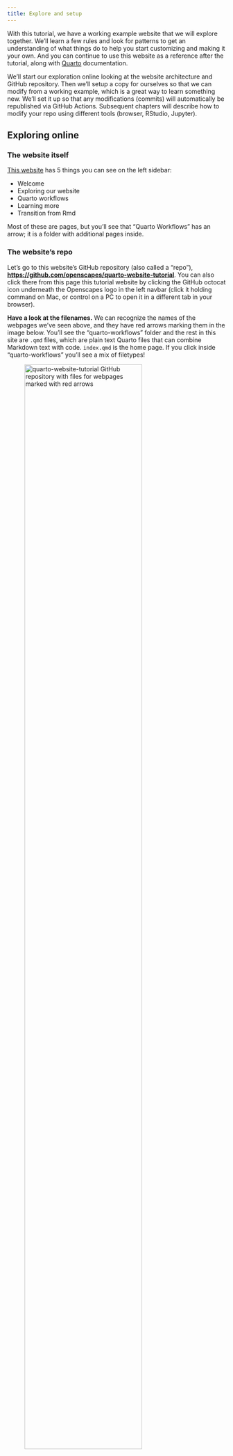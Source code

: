```yaml
---
title: Explore and setup
---
```


With this tutorial, we have a working example website that we will explore together. We'll learn a few rules and look for patterns to get an understanding of what things do to help you start customizing and making it your own. And you can continue to use this website as a reference after the tutorial, along with [Quarto](https://quarto.org) documentation.

We'll start our exploration online looking at the website architecture and GitHub repository. Then we'll setup a copy for ourselves so that we can modify from a working example, which is a great way to learn something new. We'll set it up so that any modifications (commits) will automatically be republished via GitHub Actions. Subsequent chapters will describe how to modify your repo using different tools (browser, RStudio, Jupyter).

## Exploring online

### The website itself

[This website](https://openscapes.github.io/quarto-website-tutorial/) has 5 things you can see on the left sidebar:

-   Welcome
-   Exploring our website
-   Quarto workflows
-   Learning more
-   Transition from Rmd

Most of these are pages, but you'll see that "Quarto Workflows" has an arrow; it is a folder with additional pages inside.

### The website's repo

Let's go to this website's GitHub repository (also called a "repo"), [**https://github.com/openscapes/quarto-website-tutorial**](https://github.com/openscapes/quarto-website-tutorial){.uri}. You can also click there from this page this tutorial website by clicking the GitHub octocat icon underneath the Openscapes logo in the left navbar (click it holding command on Mac, or control on a PC to open it in a different tab in your browser).

**Have a look at the filenames.** We can recognize the names of the webpages we've seen above, and they have red arrows marking them in the image below. You'll see the "quarto-workflows" folder and the rest in this site are `.qmd` files, which are plain text Quarto files that can combine Markdown text with code. `index.qmd` is the home page. If you click inside "quarto-workflows" you'll see a mix of filetypes!

![quarto-website-tutorial GitHub repository with files for webpages marked with red arrows](images/quarto-files-github.png){fig-alt="Screenshot of files on GitHub with red arrows identifying the files that we saw in the left sidebar" fig-align="center" width="80%"}

**The `_site` folder** has html files with names that should be familiar: they match the `.    md` files we were just exploring. This folder is where Quarto stores files to build the website.

## `_quarto.yml` intro

There is also a `_quarto.yml` file, which is the website's configuration file. It is essentially metadata for the website that includes the order that the pages/chapters will be in. This is where you update the organization of your website: which page comes before another. If we compare side-by-side, you'll see that the pages that appear on our website are listed there.

![`_quarto.yml` and website side-by-side](images/quarto-yml-site-side-by-side2.png){alt="_quarto.yml and website side-by-side" fig-align="center"}

We'll learn more about how to interact with `_quarto.yml` in [Quarto Workflows](quarto-workflows/index.qmd).

## Fork to your account

Let's start with an existing Quarto site and copy it into your space to edit. You'll need a free GitHub account that you create at [github.com](https://github.com) (follow [this advice](https://happygitwithr.com/github-acct.html) about choosing your username).

First, choose an existing website to copy. The simplest option is to start with this site: [quarto-website-tutorial](https://github.com/Openscapes/quarto-website-tutorial).

Other options of potential interest:

-   [2021-Cloud-Hackathon](https://github.com/NASA-Openscapes/2021-Cloud-Hackathon)
-   [2022-SWOT-Ocean-Cloud-Workshop](https://github.com/podaac/2022-SWOT-Ocean-Cloud-Workshop)
-   [Approach-Guide](https://openscapes.github.io/approach-guide)

Next, follow [these steps to fork and setup your repo with GitHub Actions](https://github.com/thefaylab/lab-manual/wiki/Quick-steps-to-making-a-copy-of-the-lab-manual-&-publishing-it) from Gavin Fay, using the repo you chose. These instructions will take \~5 minutes.

Now you've got a copy of your repo of choice in your own GitHub account, and you're set to start making your own edits. Your GitHub repo is set up with a GitHub Action that will use Quarto to rebuild and republish your site anytime you make a commit: committing will trigger the GitHub Action to rebuild and republish the book.

Note that the GitHub Action for this book does not include R or Python so those will need to be added if your website relies on code. See <https://github.com/r-lib/actions> for more details and examples.

### Download instead of fork

Forking might not always be the way to go - you can't fork into the same GitHub user account or organization so if for example you want to make a copy of [2021-Cloud-Hackathon](https://github.com/nasa-openscapes/2021-Cloud-Hackathon) repo within the same NASA-Openscapes GitHub Organization, you'll need to download instead of fork. In this case, follow these steps to download and copy into a new repository, and set up the GitHub Action separately.

#### Download github repo files

Navigate to <https://github.com/openscapes/quarto-website-tutorial> (or any other quarto site repo of choice). Click the green "Code" button and select "Download ZIP". When it downloads on your computer, unzip the files.

#### Create a new GitHub repo

Navigate to your GitHub account or organization, and create a new repository, naming it what you'd like. You'll need a free GitHub account that you create at [github.com](https://github.com) (follow [this advice](https://happygitwithr.com/github-acct.html) about choosing your username). When you're logged in, [github.com](https://github.com) will show a green button that says "New" which you'll also see as you navigate to your username's repository page.

#### Add original site files

To use the GitHub file uploader, click the button next to the green "Code" button that says "Add file". Add file \> Upload files. Then, on your computer, select all the files in unzipped folder (command-A or control-A), and drag them to the GitHub uploader page. Scroll down to write a commit message, which effectively saves your files when you're working in the browser.

Note: if you're comfortable cloning the new repository and copying files into it locally before committing and pushing back to GitHub, that can be preferable to the uploader, which does have limitations with complex repos (although the uploader works fine with this tutorial repo).

#### Set up GitHub publishing

If you've used the GitHub uploader, you are not quite set up for publishing. We'll do this in a few steps: we'll set up a GitHub Action within your repo, and create a `gh-pages` branch.

First, the GitHub Action. Go back to your main view of your GitHub repository by clicking on the name of your repository in blue at the top-left (the url in your browser window should say https://github.com/username/repo-name).

Next to the green code button, click Add file \> Create new file. Name it exactly this: `.github/workflows/quarto-render.yml`

Start by typing the `.` with `github` and when you type the `/` it will give you a new text box to type `workflows` (plural!), then another `/`, and finally, `quarto-render.yml`.

Now you'll have an empty new file. Paste the following in this empty file - you can click on the top-right of this box to copy all the code inside this code box:

``` yaml
name: Render and deploy quarto files
on: 
  push:
  pull_request:

jobs:
  quarto-render-and-deploy:
    runs-on: ubuntu-latest
    steps:
    - uses: actions/checkout@v2

    - name: "Install Quarto"
      uses: quarto-dev/quarto-actions/install-quarto@main
      with:
        version: 0.9.105
      
    - name: "Quarto render"
      shell: bash
      run: |
        quarto render --execute-debug      
        
    - name: "Deploy to gh-pages"
      uses: peaceiris/actions-gh-pages@v3
      if: github.ref == 'refs/heads/main'
      with:
        github_token: ${{ secrets.GITHUB_TOKEN }}
        publish_dir: ./_site
```

Commit this to save your new `quarto-render.yml` file. This is your GitHub Action.

Next, we'll create a new `gh-pages` branch. Go back to the main view of your GitHub repository. On the far left from the green "Code" button, click the button that says "main". In the pull-down menu, type `gh-pages` - all lowercase, with a hyphen. Click the bold text that says "Create branch: gh-pages from main".

Now click on the Settings tab in the top right of your repository. On the left sidebar, click Pages. At the top of Pages under "Source", select `gh-pages` root, and press Save. You'll then see a green highlighted text saying that your site is published at a "github.io" url .

![](images/github-source-gh-pages.png){fig-align="center" width="95%"}

## Confirm your website is published {#confirm}

To confirm that your website is published, go back to your main repository page. You'll now see an orange dot showing that the GitHub Action is beginning to publish the page.

![Our repo with orange dot indicating in-progress GitHub Action build](images/github-action-orange.png){fig-alt="Screenshot of repo with orange dot indicating in-progress GitHub Action build" fig-align="center" width="95%"}

If you do not see this orange dot, you might need to make a small commit to trigger the GitHub Actions build. If this is the case, click the pencil on the top-right of the README.md file as circled in the image below, add some small edit (like a space after a period), and scroll down to click commit. Now you should see the orange dot.

![](images/github-edit-readme.png){fig-align="center" width="95%"}

When your orange do becomes a green check, you can go inspect your published site at "https://username.github.io/your-repo). For example: <https://openscapes.github.io/quarto-website-tutorial>.

![Our repo with green check indicating successful GitHub Action build](images/github-action-green.png){fig-alt="Screenshot of repo with green check indicating successful GitHub Action build" fig-align="center" width="95%"}

## Renaming your repo

If you'd like to rename your repo, go to Settings and the option to rename is on the top of the main settings page.

## Onward!

Now you are ready to start editing and publishing! The next chapter describes how starting off from the browser, using Markdown.
